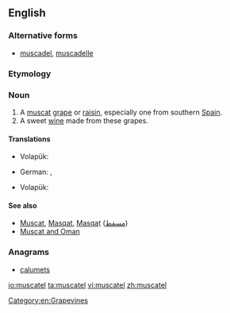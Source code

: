 ==English==

===Alternative forms===
* [[muscadel]], [[muscadelle]]

===Etymology===
{{rfe}}

===Noun===
{{en-noun}}

# A [[muscat]] [[grape]] or [[raisin]], especially one from southern [[Spain]].
# A sweet [[wine]] made from these grapes.

====Translations====
{{trans-top|a muscat grape or raisin}}
* Volapük: {{qualifier|raisin}} {{t|vo|muskatäl}}
{{trans-mid}}
{{trans-bottom}}
{{trans-top|a sweet wine from muscat grapes}}
* German: {{t+|de|Muskateller|m}}, {{t|de|Muskatellerwein|m}}
{{trans-mid}}
* Volapük: {{t|vo|muskatälavin}}
{{trans-bottom}}

====See also====
* [[Muscat]], [[Masqat]], [[Masqaṭ]] ([[مسقط]])
* [[Muscat and Oman]]

===Anagrams===
* [[calumets#English|calumets]]

[[Category:en:Grapevines]]

[[io:muscatel]]
[[ta:muscatel]]
[[vi:muscatel]]
[[zh:muscatel]]